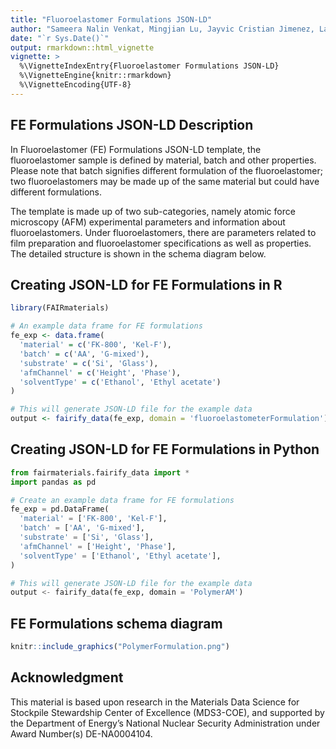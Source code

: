 ```yaml
---
title: "Fluoroelastomer Formulations JSON-LD"
author: "Sameera Nalin Venkat, Mingjian Lu, Jayvic Cristian Jimenez, Laura S. Bruckman, Roger H. French"
date: "`r Sys.Date()`"
output: rmarkdown::html_vignette
vignette: >
  %\VignetteIndexEntry{Fluoroelastomer Formulations JSON-LD}
  %\VignetteEngine{knitr::rmarkdown}
  %\VignetteEncoding{UTF-8}
---
```


FE Formulations JSON-LD Description
-----------------------------------
In Fluoroelastomer (FE) Formulations JSON-LD template, the fluoroelastomer sample is defined by material, batch and other properties. Please note that batch signifies different formulation of the fluoroelastomer; two fluoroelastomers may be made up of the same material but could have different formulations. 

The template is made up of two sub-categories, namely atomic force microscopy (AFM) experimental parameters and information about fluoroelastomers. Under fluoroelastomers, there are parameters related to film preparation and fluoroelastomer specifications as well as properties. The detailed structure is shown in the schema diagram below.

Creating JSON-LD for FE Formulations in R
------------------------------------------
```r
library(FAIRmaterials)

# An example data frame for FE formulations
fe_exp <- data.frame(
  'material' = c('FK-800', 'Kel-F'),
  'batch' = c('AA', 'G-mixed'),
  'substrate' = c('Si', 'Glass'),
  'afmChannel' = c('Height', 'Phase'),
  'solventType' = c('Ethanol', 'Ethyl acetate')
)

# This will generate JSON-LD file for the example data
output <- fairify_data(fe_exp, domain = 'fluoroelastometerFormulation')
```


Creating JSON-LD for FE Formulations in Python 
------------------------------------------
```python
from fairmaterials.fairify_data import *
import pandas as pd

# Create an example data frame for FE formulations
fe_exp = pd.DataFrame(
  'material' = ['FK-800', 'Kel-F'],
  'batch' = ['AA', 'G-mixed'],
  'substrate' = ['Si', 'Glass'],
  'afmChannel' = ['Height', 'Phase'],
  'solventType' = ['Ethanol', 'Ethyl acetate'],
)

# This will generate JSON-LD file for the example data
output <- fairify_data(fe_exp, domain = 'PolymerAM')
```



FE Formulations schema diagram
--------------------------

```r
knitr::include_graphics("PolymerFormulation.png")
```

Acknowledgment
--------------------------
This material is based upon research in the Materials Data Science for Stockpile Stewardship Center of Excellence (MDS3-COE), and supported by the Department of Energy's National Nuclear Security Administration under Award Number(s) DE-NA0004104.
